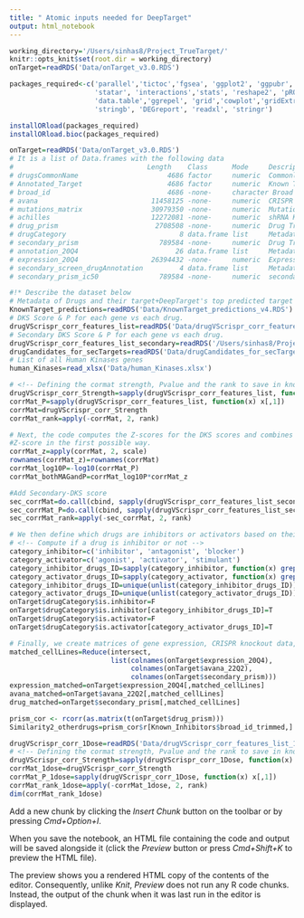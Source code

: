 ```yaml
---
title: " Atomic inputs needed for DeepTarget"
output: html_notebook
---
```


<!-- Set the working Directory -->
```r
working_directory='/Users/sinhas8/Project_TrueTarget/'
knitr::opts_knit$set(root.dir = working_directory)
onTarget=readRDS('Data/onTarget_v3.0.RDS')
```

<!-- This code ensures that all required packages are installed and available for use in the script, allowing the user to run the script without encountering any errors related to missing packages. -->
<!-- It installs or loads a list of required R packages. The packages_required variable is a character vector containing the names of the packages that are needed for the script to run properly. The installORload function is then used to install any packages that are not already installed on the user's system. The installORload.bioc function is used to install any Bioconductor packages that are not already installed. -->
```r
packages_required<-c('parallel','tictoc','fgsea', 'ggplot2', 'ggpubr',
                     'statar', 'interactions','stats', 'reshape2', 'pROC',
                     'data.table','ggrepel', 'grid','cowplot','gridExtra',
                     'stringb', 'DEGreport', 'readxl', 'stringr')

installORload(packages_required)
installORload.bioc(packages_required)
```
<!-- This code loads the necessary data for the script to run properly. It uses the readRDS function to read in four RDS files containing the data that the script will use. The names of the files and the data they contain are: -->
<!-- onTarget_v3.0.RDS: This file contains the main data object used by the DeepTarget framework. It is a list of data frames with various data on drugs, cell lines, and gene expression. -->
<!-- KnownTarget_predictions_v4.RDS: This file contains metadata on drugs and their known and predicted targets. -->
<!-- drugVScrispr_corr_features_list.RDS: This file contains DKS scores and p-values for each gene versus each drug. -->
<!-- drugVScrispr_corr_features_list_secondary.RDS: This file contains secondary DKS scores and p-values for each gene versus each drug. -->
<!-- The read_xlsx function is also used to read in an Excel file containing a list of all human kinases genes.-->
```r
onTarget=readRDS('Data/onTarget_v3.0.RDS')
# It is a list of Data.frames with the following data
#                                 Length    Class      Mode     Description
# drugsCommonName                      4686 factor     numeric  Commonly used Drug Names
# Annotated_Target                     4686 factor     numeric  Known Targets of above drugs from Drugbank
# broad_id                             4686 -none-     character Broad designated unique Drug id (all screens use this ID)
# avana                            11458125 -none-     numeric  CRISPR KO profile of ~800 cell lines for 20K genes
# mutations_matrix                 30979350 -none-     numeric  Mutation binary matrix for ~2K cell lines; 0 is WT; 1 is mutated
# achilles                         12272081 -none-     numeric  shRNA KO profile of ~800 cell lines for 20K genes
# drug_prism                        2708508 -none-     numeric  Drug Treatment profile of ~5K drugs in 500 cell lines; 1 dosage
# drugCategory                            8 data.frame list     Metadata on drugs
# secondary_prism                    789584 -none-     numeric  Drug Treatment profile of ~5K drugs in 500 cell lines; AUC across 8 dosages
# annotation_20Q4                        26 data.frame list     Metadata of cellines
# expression_20Q4                  26394432 -none-     numeric  Expression profile of ~2K cell lines for 20K genes
# secondary_screen_drugAnnotation         4 data.frame list     Metadata of secondary Screen with 8 dosages
# secondary_prism_ic50               789584 -none-     numeric  secondary screen where drug response is measured using ic50 instead of AUC

#!* Describe the dataset below
# Metadata of Drugs and their target+DeepTarget's top predicted target information 
KnownTarget_predictions=readRDS('Data/KnownTarget_predictions_v4.RDS')
# DKS Score & P for each gene vs each drug. 
drugVScrispr_corr_features_list=readRDS('Data/drugVScrispr_corr_features_list.RDS')
# Secondary DKS Score & P for each gene vs each drug.
drugVScrispr_corr_features_list_secondary=readRDS('/Users/sinhas8/Project_TrueTarget/Data/drugVScrispr_corr_features_list_secondary.RDS')
drugCandidates_for_secTargets=readRDS('Data/drugCandidates_for_secTargets.RDS')
# List of all Human Kinases genes
human_Kinases=read_xlsx('Data/human_Kinases.xlsx')
```
<!-- This code performs some preprocessing steps on the data. It first defines some variables for the DKS scores, p-values, and ranks of the genes versus drugs -->
<!-- Creating dataframes that would be required during analysis -->
```r
# <!-- Defining the cormat strength, Pvalue and the rank to save in known target prediction-->
drugVScrispr_corr_Strength=sapply(drugVScrispr_corr_features_list, function(x) x[,2])
corrMat_P=sapply(drugVScrispr_corr_features_list, function(x) x[,1])
corrMat=drugVScrispr_corr_Strength
corrMat_rank=apply(-corrMat, 2, rank)

# Next, the code computes the Z-scores for the DKS scores and combines them with the log10-transformed p-values to create a matrix of both magnitude and p-values. The secondary DKS scores are also added to this matrix.
#Z-score in the first possible way.
corrMat_z=apply(corrMat, 2, scale)
rownames(corrMat_z)=rownames(corrMat)
corrMat_log10P=-log10(corrMat_P)
corrMat_bothMAGandP=corrMat_log10P*corrMat_z

#Add Secondary-DKS score
sec_corrMat=do.call(cbind, sapply(drugVScrispr_corr_features_list_secondary, function(x) err_handle(x[,2])))
sec_corrMat_P=do.call(cbind, sapply(drugVScrispr_corr_features_list_secondary, function(x) err_handle(x[,1])))
sec_corrMat_rank=apply(-sec_corrMat, 2, rank)

# We then define which drugs are inhibitors or activators based on their mechanism of action (MOA). This is done by using the grep function to find the MOA categories that contain the keywords 'inhibitor', 'antagonist', 'blocker', 'agonist', 'activator', and 'stimulant'. The resulting drug IDs are then used to create new columns in the onTarget$drugCategory data frame indicating whether a drug is an inhibitor or activator.
# <!-- Compute if a drug is inhibitor or not -->
category_inhibitor=c('inhibitor', 'antagonist', 'blocker')
category_activator=c('agonist', 'activator', 'stimulant')
category_inhibitor_drugs_ID=sapply(category_inhibitor, function(x) grep(x, onTarget$drugCategory$moa))
category_activator_drugs_ID=sapply(category_activator, function(x) grep(x, onTarget$drugCategory$moa))
category_inhibitor_drugs_ID=unique(unlist(category_inhibitor_drugs_ID))
category_activator_drugs_ID=unique(unlist(category_activator_drugs_ID))
onTarget$drugCategory$is.inhibitor=F
onTarget$drugCategory$is.inhibitor[category_inhibitor_drugs_ID]=T
onTarget$drugCategory$is.activator=F
onTarget$drugCategory$is.activator[category_activator_drugs_ID]=T

# Finally, we create matrices of gene expression, CRISPR knockout data, and drug treatment data for only the cell lines that are common to all three datasets. This allows us to perform analyses on only the cell lines that have data available for all three types of data.
matched_cellLines=Reduce(intersect,
                         list(colnames(onTarget$expression_20Q4),
                              colnames(onTarget$avana_22Q2),
                              colnames(onTarget$secondary_prism)))
expression_matched=onTarget$expression_20Q4[,matched_cellLines]
avana_matched=onTarget$avana_22Q2[,matched_cellLines]
drug_matched=onTarget$secondary_prism[,matched_cellLines]
```
<!-- DDS_Score -->
```r
prism_cor <- rcorr(as.matrix(t(onTarget$drug_prism)))
Similarity2_otherdrugs=prism_cor$r[Known_Inhibitors$broad_id_trimmed,]
```

<!-- Creating dataframes that would be required during analysis -->
```r
drugVScrispr_corr_1Dose=readRDS('Data/drugVScrispr_corr_features_list_1Dose2022-12-19.RDS')
# <!-- Defining the cormat strength, Pvalue and the rank to save in known target prediction-->
drugVScrispr_corr_Strength=sapply(drugVScrispr_corr_1Dose, function(x) x[,2])
corrMat_1dose=drugVScrispr_corr_Strength
corrMat_P_1dose=sapply(drugVScrispr_corr_1Dose, function(x) x[,1])
corrMat_rank_1dose=apply(-corrMat_1dose, 2, rank)
dim(corrMat_rank_1dose)
```

Add a new chunk by clicking the *Insert Chunk* button on the toolbar or by pressing *Cmd+Option+I*.

When you save the notebook, an HTML file containing the code and output will be saved alongside it (click the *Preview* button or press *Cmd+Shift+K* to preview the HTML file). 

The preview shows you a rendered HTML copy of the contents of the editor. Consequently, unlike *Knit*, *Preview* does not run any R code chunks. Instead, the output of the chunk when it was last run in the editor is displayed.